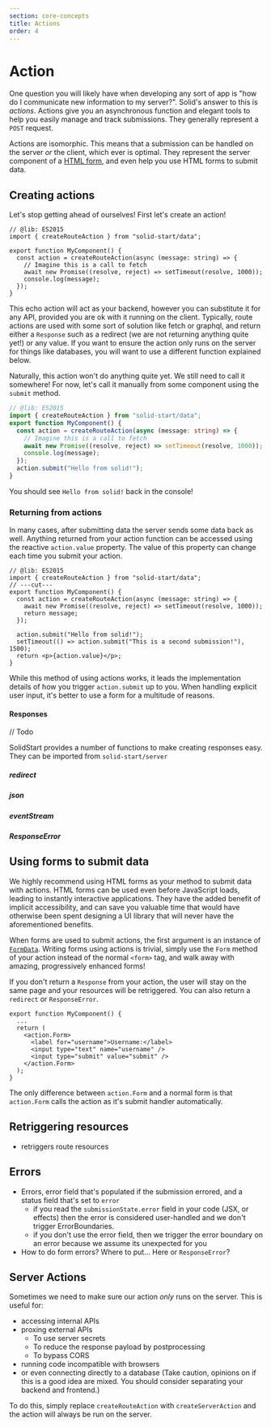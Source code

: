 ```yaml
---
section: core-concepts
title: Actions
order: 4
---
```


# Action

One question you will likely have when developing any sort of app is "how do I communicate new information to my server?". Solid's answer to this is _actions_. Actions give you an asynchronous function and elegant tools to help you easily manage and track submissions. They generally represent a `POST` request.

Actions are isomorphic. This means that a submission can be handled on the server _or_ the client, which ever is optimal. They represent the server component of a [HTML form](https://developer.mozilla.org/en-US/docs/Web/HTML/Element/form), and even help you use HTML forms to submit data.

## Creating actions

Let's stop getting ahead of ourselves! First let's create an action!

```tsx twoslash
// @lib: ES2015
import { createRouteAction } from "solid-start/data";

export function MyComponent() {
  const action = createRouteAction(async (message: string) => {
    // Imagine this is a call to fetch
    await new Promise((resolve, reject) => setTimeout(resolve, 1000));
    console.log(message);
  });
}
```

This echo action will act as your backend, however you can substitute it for any API, provided you are ok with it running on the client. Typically, route actions are used with some sort of solution like fetch or graphql, and return either a `Response` such as a redirect (we are not returning anything quite yet!) or any value. If you want to ensure the action only runs on the server for things like databases, you will want to use a different function explained below.

Naturally, this action won't do anything quite yet. We still need to call it somewhere! For now, let's call it manually from some component using the `submit` method.

```ts twoslash {3,8}
// @lib: ES2015
import { createRouteAction } from "solid-start/data";
export function MyComponent() {
  const action = createRouteAction(async (message: string) => {
    // Imagine this is a call to fetch
    await new Promise((resolve, reject) => setTimeout(resolve, 1000));
    console.log(message);
  });
  action.submit("Hello from solid!");
}
```

You should see `Hello from solid!` back in the console!

### Returning from actions

In many cases, after submitting data the server sends some data back as well. Anything returned from your action function can be accessed using the reactive `action.value` property. The value of this property can change each time you submit your action.

```tsx twoslash {2,4,7-9}
// @lib: ES2015
import { createRouteAction } from "solid-start/data";
// ---cut---
export function MyComponent() {
  const action = createRouteAction(async (message: string) => {
    await new Promise((resolve, reject) => setTimeout(resolve, 1000));
    return message;
  });

  action.submit("Hello from solid!");
  setTimeout(() => action.submit("This is a second submission!"), 1500);
  return <p>{action.value}</p>;
}
```

While this method of using actions works, it leads the implementation details of how you trigger `action.submit` up to you. When handling explicit user input, it's better to use a form for a multitude of reasons.

#### Responses

// Todo

SolidStart provides a number of functions to make creating responses easy. They can be imported from `solid-start/server`

##### redirect

##### json

##### eventStream

##### ResponseError

## Using forms to submit data

We highly recommend using HTML forms as your method to submit data with actions. HTML forms can be used even before JavaScript loads, leading to instantly interactive applications. They have the added benefit of implicit accessibility, and can save you valuable time that would have otherwise been spent designing a UI library that will never have the aforementioned benefits.

When forms are used to submit actions, the first argument is an instance of [`FormData`](https://developer.mozilla.org/en-US/docs/Web/API/FormData). Writing forms using actions is trivial, simply use the `Form` method of your action instead of the normal `<form>` tag, and walk away with amazing, progressively enhanced forms!

If you don't return a `Response` from your action, the user will stay on the same page and your resources will be retriggered. You can also return a `redirect` or `ResponseError`.

```tsx
export function MyComponent() {
  ...
  return (
    <action.Form>
      <label for="username">Username:</label>
      <input type="text" name="username" />
      <input type="submit" value="submit" />
    </action.Form>
  );
}
```

The only difference between `action.Form` and a normal form is that `action.Form` calls the action as it's submit handler automatically.

## Retriggering resources

- retriggers route resources

## Errors

- Errors, error field that's populated if the submission errored, and a status field that's set to `error`
  - if you read the `submissionState.error` field in your code (JSX, or effects) then the error is considered user-handled and we don't trigger ErrorBoundaries.
  - if you don't use the error field, then we trigger the error boundary on an error because we assume its unexpected for you
- How to do form errors? Where to put... Here or `ResponseError`?

## Server Actions

Sometimes we need to make sure our action _only_ runs on the server. This is useful for:

- accessing internal APIs
- proxing external APIs
  - To use server secrets
  - To reduce the response payload by postprocessing
  - To bypass CORS
- running code incompatible with browsers
- or even connecting directly to a database (Take caution, opinions on if this is a good idea are mixed. You should consider separating your backend and frontend.)

To do this, simply replace `createRouteAction` with `createServerAction` and the action will always be run on the server.

